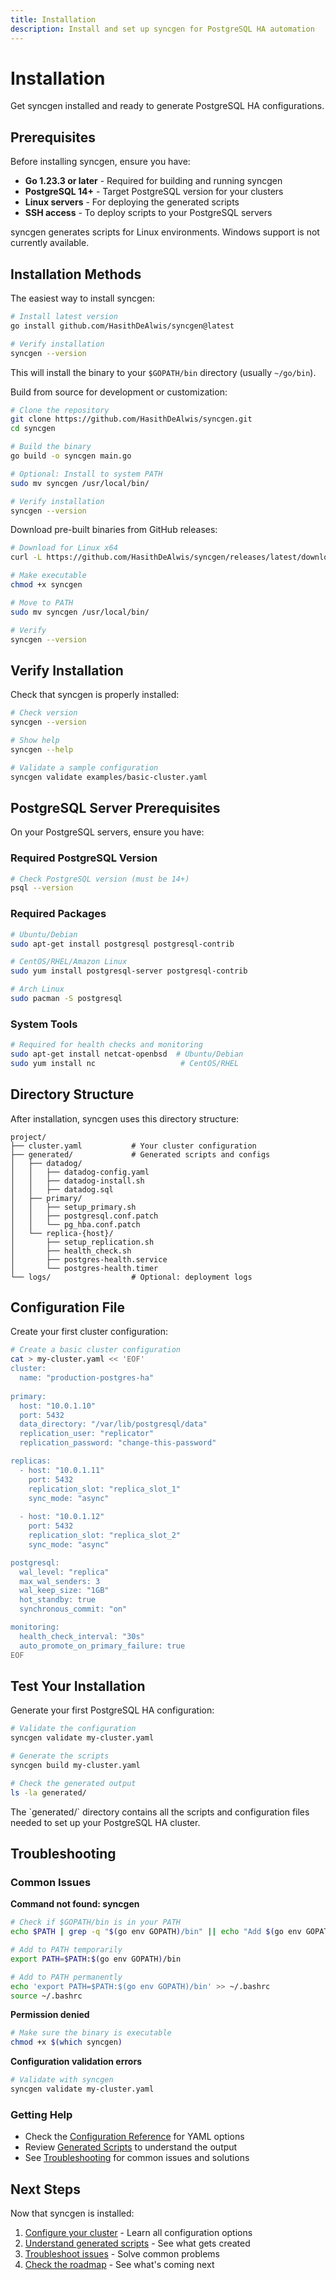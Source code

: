 ```yaml
---
title: Installation
description: Install and set up syncgen for PostgreSQL HA automation
---
```



# Installation

Get syncgen installed and ready to generate PostgreSQL HA configurations.

## Prerequisites

Before installing syncgen, ensure you have:

- **Go 1.23.3 or later** - Required for building and running syncgen
- **PostgreSQL 14+** - Target PostgreSQL version for your clusters
- **Linux servers** - For deploying the generated scripts
- **SSH access** - To deploy scripts to your PostgreSQL servers

<Callout type="warning">
  syncgen generates scripts for Linux environments. Windows support is not currently available.
</Callout>

## Installation Methods

<Tabs>
<Tab value="go-install" label="Go Install (Recommended)">

The easiest way to install syncgen:

```bash
# Install latest version
go install github.com/HasithDeAlwis/syncgen@latest

# Verify installation
syncgen --version
```

This will install the binary to your `$GOPATH/bin` directory (usually `~/go/bin`).

</Tab>

<Tab value="source" label="From Source">

Build from source for development or customization:

```bash
# Clone the repository
git clone https://github.com/HasithDeAlwis/syncgen.git
cd syncgen

# Build the binary
go build -o syncgen main.go

# Optional: Install to system PATH
sudo mv syncgen /usr/local/bin/

# Verify installation
syncgen --version
```

</Tab>

<Tab value="download" label="Binary Download">

Download pre-built binaries from GitHub releases:

```bash
# Download for Linux x64
curl -L https://github.com/HasithDeAlwis/syncgen/releases/latest/download/ha-syncgen-linux-amd64 -o ha-syncgen

# Make executable
chmod +x syncgen

# Move to PATH
sudo mv syncgen /usr/local/bin/

# Verify
syncgen --version
```

</Tab>
</Tabs>

## Verify Installation

Check that syncgen is properly installed:

```bash
# Check version
syncgen --version

# Show help
syncgen --help

# Validate a sample configuration
syncgen validate examples/basic-cluster.yaml
```

## PostgreSQL Server Prerequisites

On your PostgreSQL servers, ensure you have:

### Required PostgreSQL Version
```bash
# Check PostgreSQL version (must be 14+)
psql --version
```

### Required Packages
```bash
# Ubuntu/Debian
sudo apt-get install postgresql postgresql-contrib

# CentOS/RHEL/Amazon Linux
sudo yum install postgresql-server postgresql-contrib

# Arch Linux
sudo pacman -S postgresql
```

### System Tools
```bash
# Required for health checks and monitoring
sudo apt-get install netcat-openbsd  # Ubuntu/Debian
sudo yum install nc                   # CentOS/RHEL
```

## Directory Structure

After installation, syncgen uses this directory structure:

```
project/
├── cluster.yaml           # Your cluster configuration
├── generated/             # Generated scripts and configs
│   ├── datadog/
│   │   ├── datadog-config.yaml
│   │   ├── datadog-install.sh
│   │   ├── datadog.sql
│   ├── primary/
│   │   ├── setup_primary.sh
│   │   ├── postgresql.conf.patch
│   │   └── pg_hba.conf.patch
│   └── replica-{host}/
│       ├── setup_replication.sh
│       ├── health_check.sh
│       ├── postgres-health.service
│       └── postgres-health.timer
└── logs/                  # Optional: deployment logs
```

## Configuration File

Create your first cluster configuration:

```bash
# Create a basic cluster configuration
cat > my-cluster.yaml << 'EOF'
cluster:
  name: "production-postgres-ha"
  
primary:
  host: "10.0.1.10"
  port: 5432
  data_directory: "/var/lib/postgresql/data"
  replication_user: "replicator"
  replication_password: "change-this-password"

replicas:
  - host: "10.0.1.11"
    port: 5432
    replication_slot: "replica_slot_1"
    sync_mode: "async"
    
  - host: "10.0.1.12"
    port: 5432
    replication_slot: "replica_slot_2"
    sync_mode: "async"

postgresql:
  wal_level: "replica"
  max_wal_senders: 3
  wal_keep_size: "1GB"
  hot_standby: true
  synchronous_commit: "on"

monitoring:
  health_check_interval: "30s"
  auto_promote_on_primary_failure: true
EOF
```

## Test Your Installation

Generate your first PostgreSQL HA configuration:

```bash
# Validate the configuration
syncgen validate my-cluster.yaml

# Generate the scripts
syncgen build my-cluster.yaml

# Check the generated output
ls -la generated/
```

<Callout type="info">
  The `generated/` directory contains all the scripts and configuration files needed to set up your PostgreSQL HA cluster.
</Callout>

## Troubleshooting

### Common Issues

**Command not found: syncgen**
```bash
# Check if $GOPATH/bin is in your PATH
echo $PATH | grep -q "$(go env GOPATH)/bin" || echo "Add $(go env GOPATH)/bin to PATH"

# Add to PATH temporarily
export PATH=$PATH:$(go env GOPATH)/bin

# Add to PATH permanently
echo 'export PATH=$PATH:$(go env GOPATH)/bin' >> ~/.bashrc
source ~/.bashrc
```

**Permission denied**
```bash
# Make sure the binary is executable
chmod +x $(which syncgen)
```

**Configuration validation errors**
```bash
# Validate with syncgen
syncgen validate my-cluster.yaml 
```

### Getting Help

- Check the [Configuration Reference](/docs/configuration) for YAML options
- Review [Generated Scripts](/docs/generated-scripts) to understand the output
- See [Troubleshooting](/docs/troubleshooting) for common issues and solutions

## Next Steps

Now that syncgen is installed:

1. [Configure your cluster](/docs/configuration) - Learn all configuration options
2. [Understand generated scripts](/docs/generated-scripts) - See what gets created
3. [Troubleshoot issues](/docs/troubleshooting) - Solve common problems
4. [Check the roadmap](/docs/roadmap) - See what's coming next
